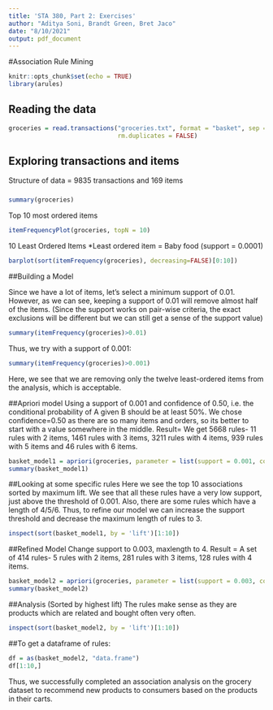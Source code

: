 ```yaml
---
title: 'STA 380, Part 2: Exercises'
author: "Aditya Soni, Brandt Green, Bret Jaco"
date: "8/10/2021"
output: pdf_document
---
```

#Association Rule Mining
```r
knitr::opts_chunk$set(echo = TRUE)
library(arules)
```

## Reading the data
```r
groceries = read.transactions("groceries.txt", format = "basket", sep = ",",
                              rm.duplicates = FALSE)
```
## Exploring transactions and items

Structure of data = 9835 transactions and 169 items

###
```r
summary(groceries)
```
Top 10 most ordered items
```r
itemFrequencyPlot(groceries, topN = 10)
```
10 Least Ordered Items
*Least ordered item = Baby food (support = 0.0001)
```r
barplot(sort(itemFrequency(groceries), decreasing=FALSE)[0:10])
```

##Building a Model 

Since we have a lot of items, let's select a minimum support of 0.01. However, as we can see, keeping a support of 0.01 will remove almost half of the items. (Since the support works on pair-wise criteria, the exact exclusions will be different but we can still get a sense of the support value)
```r
summary(itemFrequency(groceries)>0.01)
```

Thus, we try with a support of 0.001:

```r
summary(itemFrequency(groceries)>0.001)

```

Here, we see that we are removing only the twelve least-ordered items from the analysis, which is acceptable.

##Apriori model
Using a support of 0.001 and confidence of 0.50, i.e. the conditional probability of A given B should be at least 50%. We chose confidence=0.50 as there are so many items and orders, so its better to start with a value somewhere in the middle.
Result= We get 5668 rules- 11 rules with 2 items, 1461 rules with 3 items, 3211 rules with 4 items, 939 rules with 5 items and 46 rules with 6 items.
```r
basket_model1 = apriori(groceries, parameter = list(support = 0.001, confidence = 0.50, target='rules'))
summary(basket_model1)
```
##Looking at some specific rules
Here we see the top 10 associations sorted by maximum lift. We see that all these rules have a very low support, just above the threshold of 0.001. Also, there are some rules which have a length of 4/5/6. Thus, to refine our model we can increase the support threshold and decrease the maximum length of rules to 3. 
```r
inspect(sort(basket_model1, by = 'lift')[1:10])
```

##Refined Model
Change support to 0.003, maxlength to 4.
Result = A set of 414 rules- 5 rules with 2 items, 281 rules with 3 items, 128 rules with 4 items.
```r
basket_model2 = apriori(groceries, parameter = list(support = 0.003, confidence = 0.50, target='rules', maxlen = 4))
summary(basket_model2)
```

##Analysis
(Sorted by highest lift)
The rules make sense as they are products which are related and bought often very often. 
```r
inspect(sort(basket_model2, by = 'lift')[1:10])
```

##To get a dataframe of rules:
```r
df = as(basket_model2, "data.frame")
df[1:10,]
```

Thus, we successfully completed an association analysis on the grocery dataset to recommend new products to consumers based on the products in their carts. 
